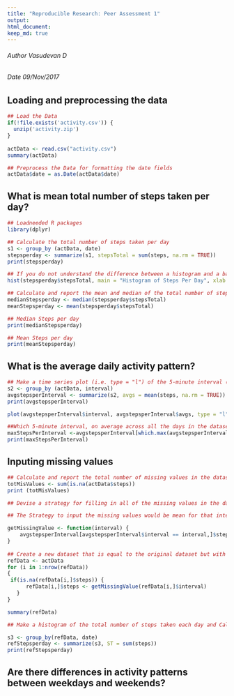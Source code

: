 ```yaml
---
title: "Reproducible Research: Peer Assessment 1"
output:  
html_document:
keep_md: true
---
```

###### Author Vasudevan D
###### Date   09/Nov/2017 

## Loading and preprocessing the data
```r

## Load the Data
if(!file.exists('activity.csv')) {
  unzip('activity.zip')
}
 
actData <- read.csv("activity.csv")
summary(actData)

## Preprocess the Data for formatting the date fields
actData$date = as.Date(actData$date)

```

## What is mean total number of steps taken per day?
```r

## Loadneeded R packages 
library(dplyr)

## Calculate the total number of steps taken per day
s1 <- group_by (actData, date)
stepsperday <- summarize(s1, stepsTotal = sum(steps, na.rm = TRUE))
print(stepsperday)

## If you do not understand the difference between a histogram and a barplot, research the difference between them. Make a histogram of the total number of steps taken each day
hist(stepsperday$stepsTotal, main = "Histogram of Steps Per Day", xlab = "Total Steps per day")

## Calculate and report the mean and median of the total number of steps taken per day
medianStepsperday <- median(stepsperday$stepsTotal)
meanStepsperday <- mean(stepsperday$stepsTotal)

## Median Steps per day 
print(medianStepsperday)

## Mean Steps per day 
print(meanStepsperday)

```

## What is the average daily activity pattern?
```r
## Make a time series plot (i.e. type = "l") of the 5-minute interval (x-axis) and the average number of steps taken, averaged across all days (y-axis)
s2 <- group_by (actData, interval)
avgstepsperInterval <- summarize(s2, avgs = mean(steps, na.rm = TRUE))
print(avgstepsperInterval)

plot(avgstepsperInterval$interval, avgstepsperInterval$avgs, type = "l", main = "Average Daily Activity Pattern", xlab = "Intervals", ylab = "Average Steps")

##Which 5-minute interval, on average across all the days in the dataset, contains the maximum number of steps?
maxStepsPerInterval <-avgstepsperInterval[which.max(avgstepsperInterval$avgs),]$interval
print(maxStepsPerInterval)

```

## Inputing missing values

```r

## Calculate and report the total number of missing values in the dataset (i.e. the total number of rows with NAs)
totMisValues <- sum(is.na(actData$steps))
print (totMisValues)

## Devise a strategy for filling in all of the missing values in the dataset. The strategy does not need to be sophisticated. For example, you could use the mean/median for that day, or the mean for that 5-minute interval, etc

## The Strategy to input the missing values would be mean for that interval and below function returns mean value for that interval 

getMissingValue <- function(interval) {
    avgstepsperInterval[avgstepsperInterval$interval == interval,]$steps
}
    
## Create a new dataset that is equal to the original dataset but with the missing data filled in
refData <- actData
for (i in 1:nrow(refData))
{
 if(is.na(refData[i,]$steps)) {
      refData[i,]$steps <- getMissingValue(refData[i,]$interval)
   }    
}

summary(refData)

## Make a histogram of the total number of steps taken each day and Calculate and report the mean and median total number of steps taken per day. Do these values differ from the estimates from the first part of the assignment? What is the impact of imputing missing data on the estimates of the total daily number of steps?

s3 <- group_by(refData, date)
refStepsperday <- summarize(s3, ST = sum(steps))
print(refStepsperday)


```



## Are there differences in activity patterns between weekdays and weekends?
